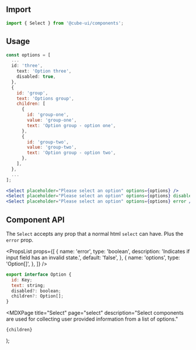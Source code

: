 

<Head>
  <title>Select - Cube</title>
  <meta
    name="description"
    content="Select components are used for collecting user provided information from a list of options"
  />
</Head>

## Import

```js
import { Select } from '@cube-ui/components';
```

## Usage

<BasicUsage />

```jsx
const options = [
  ...
  id: 'three',
    text: 'Option three',
    disabled: true,
  },
  {
    id: 'group',
    text: 'Options group',
    children: [
      {
        id: 'group-one',
        value: 'group-one',
        text: 'Option group - option one',
      },
      {
        id: 'group-two',
        value: 'group-two',
        text: 'Option group - option two',
      },
    ],
  },
  ...
];

<Select placeholder="Please select an option" options={options} />
<Select placeholder="Please select an option" options={options} disabled />
<Select placeholder="Please select an option" options={options} error />
```

## Component API

The `Select` accepts any prop that a normal html `select` can have. Plus the `error` prop.

<PropsList
  props={[
    {
      name: 'error',
      type: 'boolean',
      description: 'Indicates if input field has an invalid state.',
      default: 'false',
    },
    {
      name: 'options',
      type: 'Option[]',
    },
  ]}
/>

```jsx
export interface Option {
  id: Key;
  text: string;
  disabled?: boolean;
  children?: Option[];
}
```

  <MDXPage
    title="Select"
    page="select"
    description="Select components are used for collecting user provided information from a list of options."
  >
    {children}
  </MDXPage>
);
